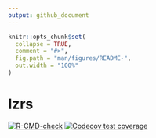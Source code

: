 ```yaml
---
output: github_document
---
```


<!-- README.md is generated from README.Rmd. Please edit that file -->

```r
knitr::opts_chunk$set(
  collapse = TRUE,
  comment = "#>",
  fig.path = "man/figures/README-",
  out.width = "100%"
)
```

# lzrs

<!-- badges: start -->
[![R-CMD-check](https://github.com/asshah4/lzrs/actions/workflows/R-CMD-check.yaml/badge.svg)](https://github.com/asshah4/lzrs/actions/workflows/R-CMD-check.yaml)
[![Codecov test coverage](https://codecov.io/gh/asshah4/lzrs/branch/main/graph/badge.svg)](https://app.codecov.io/gh/asshah4/lzrs?branch=main)
<!-- badges: end -->

